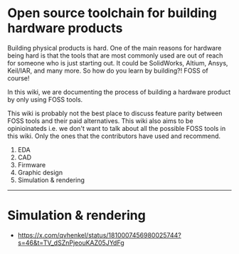 # Open source toolchain for building hardware products

Building physical products is hard.
One of the main reasons for hardware being hard is that the tools that are most commonly used are out of reach for someone who is just starting out. It could be SolidWorks, Altium, Ansys, Keil/IAR, and many more.
So how do you learn by building?! FOSS of course!

In this wiki, we are documenting the process of building a hardware product by only using FOSS tools. 

This wiki is probably not the best place to discuss feature parity between FOSS tools and their paid alternatives. This wiki also aims to be opinioinateds i.e. we don't want to talk about all the possible FOSS tools in this wiki. Only the ones that the contributors have used and recommend.


1. EDA
2. CAD
3. Firmware
4. Graphic design
5. Simulation & rendering

---

# Simulation & rendering

- https://x.com/qvhenkel/status/1810007456980025744?s=46&t=TV_dSZnPjeouKAZ05JYdFg 